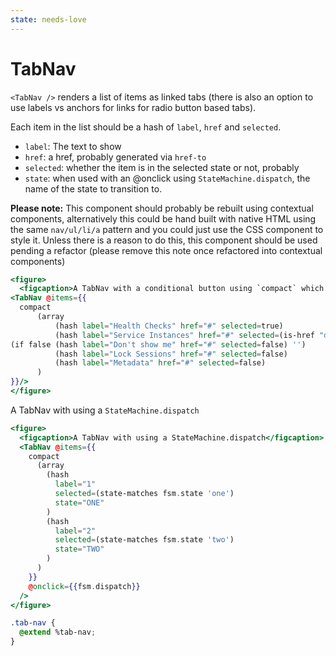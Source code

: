 ```yaml
---
state: needs-love
---
```

# TabNav

`<TabNav />` renders a list of items as linked tabs (there is also an option
to use labels vs anchors for links for radio button based tabs).

Each item in the list should be a hash of `label`, `href` and `selected`.

- `label`: The text to show
- `href`: a href, probably generated via `href-to`
- `selected`: whether the item is in the selected state or not, probably
- `state`: when used with an @onclick using `StateMachine.dispatch`, the name
  of the state to transition to.


**Please note:** This component should probably be rebuilt using contextual
components, alternatively this could be hand built with native HTML using the
same `nav/ul/li/a` pattern and you could just use the CSS component to style
it. Unless there is a reason to do this, this component should be used pending
a refactor (please remove this note once refactored into contextual
components)

```hbs preview-template
<figure>
  <figcaption>A TabNav with a conditional button using `compact` which removes empty values from arrays</figcaption>
<TabNav @items={{
  compact
      (array
          (hash label="Health Checks" href="#" selected=true)
          (hash label="Service Instances" href="#" selected=(is-href "docs.something"))
(if false (hash label="Don't show me" href="#" selected=false) '')
          (hash label="Lock Sessions" href="#" selected=false)
          (hash label="Metadata" href="#" selected=false)
      )
}}/>
</figure>
```

A TabNav with using a `StateMachine.dispatch`

```hbs
<figure>
  <figcaption>A TabNav with using a StateMachine.dispatch</figcaption>
  <TabNav @items={{
    compact
      (array
        (hash
          label="1"
          selected=(state-matches fsm.state 'one')
          state="ONE"
        )
        (hash
          label="2"
          selected=(state-matches fsm.state 'two')
          state="TWO"
        )
      )
    }}
    @onclick={{fsm.dispatch}}
  />
</figure>
```

```css
.tab-nav {
  @extend %tab-nav;
}
```


